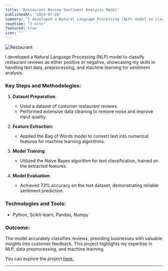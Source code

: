 ```yaml
---
title: 'Restaurant Review Sentiment Analysis Model'
publishedAt: "2024-07-26"
summary: "I developed a Natural Language Processing (NLP) model to classify restaurant reviews as either positive or negative, showcasing my skills in handling text data, preprocessing, and machine learning for sentiment analysis."
readtime: "3 mins"
featured: true
icon: ""
---
```


![Restaurant](/blogpics/Restaurant2.jpg)

I developed a Natural Language Processing (NLP) model to classify restaurant reviews as either positive or negative, showcasing my skills in handling text data, preprocessing, and machine learning for sentiment analysis.

### Key Steps and Methodologies:
1. **Dataset Preparation**:
   - Used a dataset of customer restaurant reviews.
   - Performed extensive data cleaning to remove noise and improve input quality.

2. **Feature Extraction**:
   - Applied the Bag of Words model to convert text into numerical features for machine learning algorithms.

3. **Model Training**:
   - Utilized the Naive Bayes algorithm for text classification, trained on the extracted features.

4. **Model Evaluation**:
   - Achieved 73% accuracy on the test dataset, demonstrating reliable sentiment prediction.

### Technologies and Tools:
- Python, Scikit-learn, Pandas, Numpy

### Outcome:
The model accurately classifies reviews, providing businesses with valuable insights into customer feedback. This project highlights my expertise in NLP, data preprocessing, and machine learning.

You can explore the project [here.](https://github.com/sourize/Restaurant-Review-Sentiment-Analysis-Model)



---